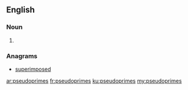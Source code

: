 ==English==

===Noun===
{{head|en|noun plural form}}

# {{plural of|pseudoprime|lang=en}}

===Anagrams===
* [[superimposed#English|superimposed]]

[[ar:pseudoprimes]]
[[fr:pseudoprimes]]
[[ku:pseudoprimes]]
[[my:pseudoprimes]]
